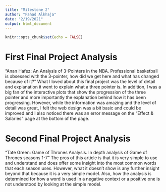 ```yaml
---
title: "Milestone 2"
author: "Fahad Alkhaja"
date: "2/19/2021"
output: html_document
---
```


```r
knitr::opts_chunk$set(echo = FALSE)
```

# First Final Project Analysis
"Anan Hafez: An Analysis of 3-Pointers in the NBA. Professional basketball is
obsessed with the 3-pointer, how did we get here and what has changed because of
it?"
What I loved about this final project was the level of detail and explanation it
went to explain what a three pointer is. In addition, I was a big fan of the
interactive plots that show the progression of the three pointer and more
importantly the explanation behind how it has been progressing. However, while
the information was amazing and the level of detail was great, I felt the web
design was a bit basic and could be improved and I also noticed there was an
error message on the "Effect & Salaries" page at the bottom of the page.

# Second Final Project Analysis
"Tate Green: Game of Thrones Analysis. In depth analysis of Game of Thrones
seasons 1-7"
The pros of this article is that it is very simple to use and understand and
does offer some insight into the most common words that each season uses.
However, what it doesn't show is any further insight beyond that because it is a
very simple model. Also, how the analysis is determined for how a word is used
in a negative context or a positive one is not understood by looking at the
simple model.